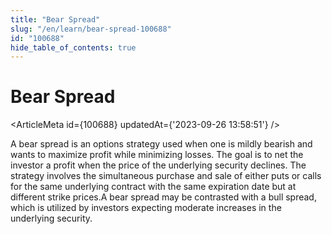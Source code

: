 ```yaml
---
title: "Bear Spread"
slug: "/en/learn/bear-spread-100688"
id: "100688"
hide_table_of_contents: true
---
```



# Bear Spread

<ArticleMeta id={100688} updatedAt={'2023-09-26 13:58:51'} />
<div className='border-solid border-b border-t-0 my-4 border-[var(--ifm-color-gray-300)]' />

A bear spread is an options strategy used when one is mildly bearish and wants to maximize profit while minimizing losses. The goal is to net the investor a profit when the price of the underlying security declines. The strategy involves the simultaneous purchase and sale of either puts or calls for the same underlying contract with the same expiration date but at different strike prices.A bear spread may be contrasted with a bull spread, which is utilized by investors expecting moderate increases in the underlying security.

